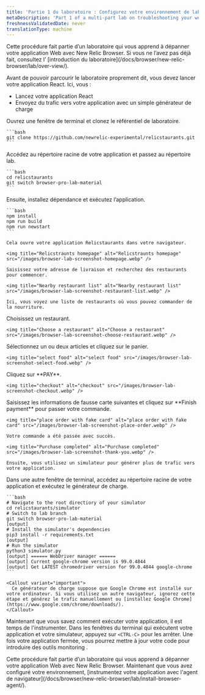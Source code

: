 ```yaml
---
title: 'Partie 1 du laboratoire : Configurez votre environnement de laboratoire'
metaDescription: 'Part 1 of a multi-part lab on troubleshooting your website: Spin up your test app and simulator'
freshnessValidatedDate: never
translationType: machine
---
```


<Callout variant="course" title="laboratoire">
  Cette procédure fait partie d’un laboratoire qui vous apprend à dépanner votre application Web avec New Relic Browser. Si vous ne l’avez pas déjà fait, consultez l’ [introduction du laboratoire](/docs/browser/new-relic-browser/lab/over-view/).
</Callout>

Avant de pouvoir parcourir le laboratoire proprement dit, vous devez lancer votre application React. Ici, vous :

* Lancez votre application React
* Envoyez du trafic vers votre application avec un simple générateur de charge

<Steps>
  <Step>
    Ouvrez une fenêtre de terminal et clonez le référentiel de laboratoire.

    ```bash
    git clone https://github.com/newrelic-experimental/relicstaurants.git
    ```
  </Step>

  <Step>
    Accédez au répertoire racine de votre application et passez au répertoire lab.

    ```bash
    cd relicstaurants
    git switch browser-pro-lab-material
    ```
  </Step>

  <Step>
    Ensuite, installez dépendance et exécutez l’application.

    ```bash
    npm install
    npm run build
    npm run newstart
    ```

    Cela ouvre votre application Relicstaurants dans votre navigateur.

    <img title="Relicstraunts homepage" alt="Relicstraunts homepage" src="/images/browser-lab-screenshot-homepage.webp" />

    Saisissez votre adresse de livraison et recherchez des restaurants pour commencer.

    <img title="Nearby restaurant list" alt="Nearby restaurant list" src="/images/browser-lab-screenshot-restaurant-list.webp" />

    Ici, vous voyez une liste de restaurants où vous pouvez commander de la nourriture.
  </Step>

  <Step>
    Choisissez un restaurant.

    <img title="Choose a restaurant" alt="Choose a restaurant" src="/images/browser-lab-screenshot-choose-restaurant.webp" />
  </Step>

  <Step>
    Sélectionnez un ou deux articles et cliquez sur le panier.

    <img title="select food" alt="select food" src="/images/browser-lab-screenshot-select-food.webp" />
  </Step>

  <Step>
    Cliquez sur <DNT>**PAY**</DNT>.

    <img title="checkout" alt="checkout" src="/images/browser-lab-screenshot-checkout.webp" />
  </Step>

  <Step>
    Saisissez les informations de fausse carte suivantes et cliquez sur <DNT>**Finish payment**</DNT> pour passer votre commande.

    <img title="place order with fake card" alt="place order with fake card" src="/images/browser-lab-screenshot-place-order.webp" />

    Votre commande a été passée avec succès.

    <img title="Purchase completed" alt="Purchase completed" src="/images/browser-lab-screenshot-thank-you.webp" />

    Ensuite, vous utilisez un simulateur pour générer plus de trafic vers votre application.
  </Step>

  <Step>
    Dans une autre fenêtre de terminal, accédez au répertoire racine de votre application et exécutez le générateur de charge.

    ```bash
    # Navigate to the root directiory of your simulator
    cd relicstaurants/simulator
    # Switch to lab branch
    git switch browser-pro-lab-material
    [output]
    # Install the simulator's dependencies
    pip3 install -r requirements.txt
    [output]
    # Run the simulator
    python3 simulator.py
    [output] ====== WebDriver manager ======
    [output] Current google-chrome version is 99.0.4844
    [output] Get LATEST chromedriver version for 99.0.4844 google-chrome
    ```

    <Callout variant="important">
      Ce générateur de charge suppose que Google Chrome est installé sur votre ordinateur. Si vous utilisez un autre navigateur, ignorez cette étape et générez le trafic manuellement ou [installez Google Chrome](https://www.google.com/chrome/downloads/).
    </Callout>
  </Step>
</Steps>

Maintenant que vous savez comment exécuter votre application, il est temps de l&apos;instrumenter. Dans les fenêtres du terminal qui exécutent votre application et votre simulateur, appuyez sur `<CTRL-C>` pour les arrêter. Une fois votre application fermée, vous pourrez mettre à jour votre code pour introduire des outils monitoring .

<Callout variant="course" title="laboratoire">
  Cette procédure fait partie d’un laboratoire qui vous apprend à dépanner votre application Web avec New Relic Browser. Maintenant que vous avez configuré votre environnement, [instrumentez votre application avec l&apos;agent de navigateur](/docs/browser/new-relic-browser/lab/install-browser-agent/).
</Callout>